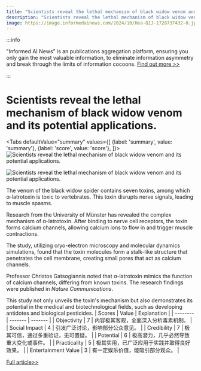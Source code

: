 ```yaml
---
title: "Scientists reveal the lethal mechanism of black widow venom and its potential applications."
description: "Scientists reveal the lethal mechanism of black widow venom and its potential applications."
image: https://image.informedainews.com/2024/10/Hea-Q1J-1728737432-0.jpg
---
```



:::info

"Informed AI News" is an publications aggregation platform, ensuring you only gain the most valuable information, to eliminate information asymmetry and break through the limits of information cocoons.  [Find out more >>](/)

:::

# Scientists reveal the lethal mechanism of black widow venom and its potential applications.


<Tabs
	defaultValue="summary"
	values={[
	{label: 'summary', value: 'summary'},
	{label: 'score', value: 'score'},
]}>
<TabItem value="summary">
<img
  src="https://image.informedainews.com/2024/10/Hea-Q1J-1728737432-0.jpg"
  alt="Scientists reveal the lethal mechanism of black widow venom and its potential applications."
/>

<img
  src="https://image.informedainews.com/2024/10/Hea-vPn-1728737432-1.jpg"
  alt="Scientists reveal the lethal mechanism of black widow venom and its potential applications."
/>



The venom of the black widow spider contains seven toxins, among which α-latrotoxin is toxic to vertebrates. This toxin disrupts nerve signals, leading to muscle spasms.

Research from the University of Münster has revealed the complex mechanism of α-latrotoxin. After binding to nerve cell receptors, the toxin forms calcium channels, allowing calcium ions to flow in and trigger muscle contractions.

The study, utilizing cryo-electron microscopy and molecular dynamics simulations, found that the toxin molecules form a stalk-like structure that penetrates the cell membrane, creating small pores that act as calcium channels.

Professor Christos Gatsogiannis noted that α-latrotoxin mimics the function of calcium channels, differing from known toxins. The research findings were published in *Nature Communications*.

This study not only unveils the toxin's mechanism but also demonstrates its potential in the medical and biotechnological fields, such as developing antidotes and biological pesticides.
</TabItem>
<TabItem value="score">
	| Scores     | Value   | Explanation |
	| -------- | ------- | ------- |
	| Objectivity  | 7    | 内容极其客观，全面深入分析毒素机制。    |
	| Social Impact | 4     | 引发广泛讨论，影响部分公众意见。    |
	| Credibility    | 7    | 极其可信，通过多重验证，无可置疑。    |
	| Potential    | 6    | 极高潜力，几乎必然导致重大变化或事件。    |
	| Practicality    | 5    | 极其实用，已广泛应用于实践并取得良好效果。    |
	| Entertainment Value    | 3    | 有一定娱乐价值，能吸引部分观众。    |
</TabItem>
</Tabs>

[Full article>>](https://www.cnbeta.com.tw/articles/science/1448949.htm)
